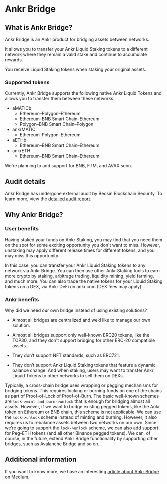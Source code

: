 # Ankr Bridge

## What is Ankr Bridge?

Ankr Bridge is an Ankr product for bridging assets between networks.

It allows you to transfer your Ankr Liquid Staking tokens to a different network where they remain a valid stake and continue to accumulate rewards.

You receive Liquid Staking tokens when staking your original assets.


### Supported tokens

Currently, Ankr Bridge supports the following native Ankr Liquid Tokens and allows you to transfer them between these networks:

* aMATICb
  * Ethereum–Polygon–Ethereum
  * Ethereum–BNB Smart Chain–Ethereum
  * Polygon–BNB Smart Chain–Polygon
* ankrMATIC
  * Ethereum–Polygon–Ethereum
* aETHb
  * Ethereum–BNB Smart Chain–Ethereum
* ankrETH
  * Ethereum–BNB Smart Chain–Ethereum

We're planning to add support for BNB, FTM, and AVAX soon. 

## Audit details

Ankr Bridge has undergone external audit by Beosin Blockchain Security. 
To learn more, view the [detailed audit report](/pdf/ankr_bridge_security_audit.pdf).

## Why Ankr Bridge?

### User benefits

Having staked your funds on Ankr Staking, you may find that you need them on the spot for some exciting opportunity you don't want to miss.
However, unstaking may apply different release times for different tokens, and you may miss this opportunity.

In this case, you can transfer your Ankr Liquid Staking tokens to any network via Ankr Bridge.
You can then use other Ankr Staking tools to earn more crypto by staking, arbitrage trading, liquidity mining, yield farming, and much more.
You can also trade the native tokens for your Liquid Staking tokens on a DEX, via Ankr DeFi on ankr.com (DEX fees may apply). 

### Ankr benefits

Why did we need our own bridge instead of using existing solutions? 

* Almost all bridges are centralized and we’d like to manage our own solution.

* Almost all bridges support only well-known ERC20 tokens, like the TOP30, and they don't support bridging for other ERC-20 compatible assets.

* They don’t support NFT standards, such as ERC721.

* They don’t support Ankr Liquid Staking tokens that feature a dynamic balance change. And when staking, users may want to transfer Ankr Liquid Tokens to other networks to sell them on DEXs.

Typically, a cross-chain bridge uses wrapping or pegging mechanisms for bridging tokens. 
This requires locking or burning funds on one of the chains as part of Proof-of-Lock of Proof-of-Burn.
The basic well-known schemes are `lock->mint and burn->unlock` that is enough for bridging almost all assets. 
However, if we want to bridge existing pegged tokens, like the Ankr token on Ethereum or BNB chain, this scheme is not applicable. 
We can use the `lock->unlock` scheme instead of minting and burning. However, it also requires us to rebalance assets between two networks on our own.
Since we’re going to support the `lock->unlock` scheme, we can also add support for Peg-ETH tokens (and all other Binance pegged tokens).
We can, of course, in the future, extend Ankr Bridge functionality by supporting other bridges, such as Avalanche Bridge and so on.

## Additional information

If you want to know more, we have an interesting [article about Ankr Bridge](https://medium.com/ankr-network/ankr-bridge-now-on-ankr-earn-cf20bade7317) on Medium.




